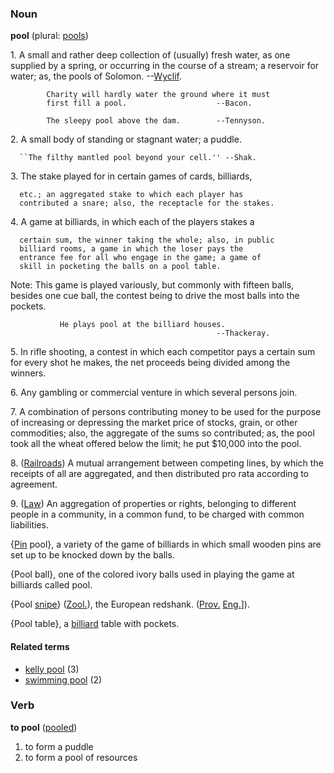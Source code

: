 ===Noun===
'''pool''' (plural: [[pools]])

1. A small and rather deep collection of (usually) fresh water, as one supplied by a spring, or occurring in the course of a stream; a reservoir for water; as, the pools of Solomon. --[[w:Wyclif|Wyclif]].

         Charity will hardly water the ground where it must
         first fill a pool.                    --Bacon.

         The sleepy pool above the dam.        --Tennyson.

2. A small body of standing or stagnant water; a puddle.
   ``The filthy mantled pool beyond your cell.'' --Shak.


3. The stake played for in certain games of cards, billiards,
   etc.; an aggregated stake to which each player has
   contributed a snare; also, the receptacle for the stakes.

4. A game at billiards, in which each of the players stakes a
   certain sum, the winner taking the whole; also, in public
   billiard rooms, a game in which the loser pays the
   entrance fee for all who engage in the game; a game of
   skill in pocketing the balls on a pool table.

Note: This game is played variously, but commonly with fifteen balls, besides one cue ball, the contest being to drive the most balls into the pockets.

            He plays pool at the billiard houses.
                                               --Thackeray.

5. In rifle shooting, a contest in which each competitor pays a certain sum for every shot he makes, the net proceeds being divided among the winners.

6. Any gambling or commercial venture in which several persons join.

7. A combination of persons contributing money to be used for the  purpose of increasing or depressing the market price of stocks, grain, or other commodities; also, the aggregate of the sums so contributed; as, the pool took all the wheat offered below the limit; he put $10,000 into the pool.

8. ([[Railroad]]s) A mutual arrangement between competing lines, by which the receipts of all are aggregated, and then distributed pro rata according to agreement. 

9. ([[Law]]) An aggregation of properties or rights, belonging to different people in a community, in a common fund, to be charged with common liabilities.

{[[Pin]] pool}, a variety of the game of billiards in which small wooden pins are set up to be knocked down by the balls.

{Pool ball}, one of the colored ivory balls used in playing the game at billiards called pool.

{Pool [[snipe]]} ([[Zool.]]), the European redshank. ([[Prov.]] [[Eng.]]]).

{Pool table}, a [[billiard]] table with pockets.

====Related terms====
*[[kelly pool]] (3)
*[[swimming pool]] (2)

===Verb===
'''to pool''' ([[pooled]])

# to form a puddle
# to form a pool of resources